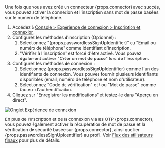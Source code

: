 Une fois que vous avez créé un connecteur {props.connector} avec succès, vous pouvez activer la connexion et l'inscription sans mot de passe basées sur le numéro de téléphone.

1. Accédez à [Console > Expérience de connexion > Inscription et connexion](https://cloud.logto.io/to/sign-in-experience/sign-up-and-sign-in).
2. Configurez les méthodes d'inscription (Optionnel) :
   1. Sélectionnez "{props.passwordlessSignUpIdentifier}" ou "Email ou numéro de téléphone" comme identifiant d'inscription.
   2. "Vérifier à l'inscription" est forcé d'être activé. Vous pouvez également activer "Créer un mot de passe" lors de l'inscription.
3. Configurez les méthodes de connexion :
   1. Sélectionnez {props.passwordlessSignUpIdentifier} comme l'un des identifiants de connexion. Vous pouvez fournir plusieurs identifiants disponibles (email, numéro de téléphone et nom d'utilisateur).
   2. Sélectionnez "Code de vérification" et / ou "Mot de passe" comme facteur d'authentification.
4. Cliquez sur "Enregistrer les modifications" et testez-le dans "Aperçu en direct".

<img src="/img/tutorial/sie-tab.png" alt="Onglet Expérience de connexion" />

En plus de l'inscription et de la connexion via les OTP {props.connector}, vous pouvez également activer la récupération de mot de passe et la vérification de sécurité basée sur {props.connector}, ainsi que lier {props.passwordlessSignUpIdentifier} au profil. Voir [Flux des utilisateurs finaux](https://docs.logto.io/end-user-flows) pour plus de détails.
